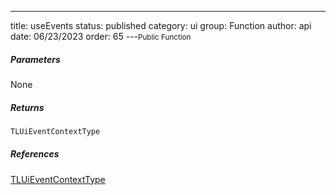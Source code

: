---
title: useEvents
status: published
category: ui
group: Function
author: api
date: 06/23/2023
order: 65
---<Small>Public Function</Small>




##### Parameters


None

##### Returns


```ts
TLUiEventContextType
```

##### References

[TLUiEventContextType](/gen/ui/TLUiEventContextType-type)


